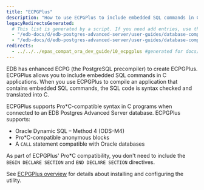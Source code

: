```yaml
---
title: "ECPGPlus"
description: "How to use ECPGPlus to include embedded SQL commands in C applications"
legacyRedirectsGenerated:
  # This list is generated by a script. If you need add entries, use the `legacyRedirects` key.
  - "/edb-docs/d/edb-postgres-advanced-server/user-guides/database-compatibility-for-oracle-developers-guide/9.6/Database_Compatibility_for_Oracle_Developers_Guide_v9.6.1.122.html"
  - "/edb-docs/d/edb-postgres-advanced-server/user-guides/database-compatibility-for-oracle-developers-guide/9.5/Database_Compatibility_for_Oracle_Developers_Guide.1.347.html"
redirects:
  - ../../../epas_compat_ora_dev_guide/10_ecpgplus #generated for docs/epas/reorg-role-use-case-mode
---
```


<div id="ecpgplus" class="registered_link"></div>

EDB has enhanced ECPG (the PostgreSQL precompiler) to create ECPGPlus. ECPGPlus allows you to include embedded SQL commands in C applications. When you use ECPGPlus to compile an application that contains embedded SQL commands, the SQL code is syntax checked and translated into C.

ECPGPlus supports Pro\*C-compatible syntax in C programs when connected to an EDB Postgres Advanced Server database. ECPGPlus supports:

-   Oracle Dynamic SQL – Method 4 (ODS-M4)
-   Pro\*C-compatible anonymous blocks
-   A `CALL` statement compatible with Oracle databases

As part of ECPGPlus' Pro\*C compatibility, you don't need to include the `BEGIN DECLARE SECTION` and `END DECLARE SECTION` directives.

See [ECPGPlus overview](../../application_programming/ecpgplus_guide/02_overview/) for details about installing and configuring the utility.

